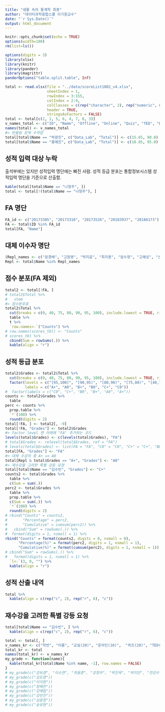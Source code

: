 ```yaml
---
title: "생활 속의 통계학 최종"
author: "데이터과학융합스쿨 이기원교수"
date: "`r Sys.Date()`"
output: html_document
---
```


```r
knitr::opts_chunk$set(echo = TRUE)
options(width=180)
rm(list=ls())
```

```r
options(digits = 3)
library(xlsx)
library(knitr)
library(pander)
library(magrittr)
panderOptions("table.split.table", Inf)
```



```r
total <- read.xlsx(file = "../data/scoreList1802_v4.xlsx", 
                   sheetIndex = 1, 
                   rowIndex = 3:155, 
                   colIndex = 2:9, 
                   colClasses = c(rep("character", 2), rep("numeric", 6)), 
                   header = TRUE,
                   stringsAsFactors = FALSE)
total <- total[c(2, 1, 5, 6, 4, 7, 8, 3)]
v_names_total <- c("ID", "Name", "Offline", "Online", "Quiz", "TED", "Data_Lab", "Total")
names(total) <- v_names_total
#> 반올림 문제 수작업
total[total$Name == "박광진", c("Data_Lab", "Total")] <- c(15.65, 90.0)
total[total$Name == "홍예진", c("Data_Lab", "Total")] <- c(18.85, 95.0)
```

## 성적 입력 대상 누락

출석부에는 있지만 성적입력 명단에는 빠진 사람. 
성적 등급 분포는 통합정보시스템 성적입력 명단을 기준으로 산출함.

```r
kable(total[total$Name == "나형주", ])
total <- total[!(total$Name == "나형주"), ]
```

## FA 명단
 
```r
FA_id <- c("20173305", "20173310", "20173526", "20183937", "20186173")
FA <- total$ID %in% FA_id
total[FA, "Name"]
```

## 대체 이수자 명단

```r
(Repl_names <- c("문경배", "고원영", "박지윤", "최지용", "엄수정", "고혜성", "신유빈", "이나현"))
Repl <- total$Name %in% Repl_names
```

## 점수 분포(FA 제외)

```r
total2 <- total[!FA, ]
# total2$Total %>% 
#   stem
#> 점수분포표
total2$Total %>% 
  cut(breaks = c(0, 40, 75, 80, 90, 95, 100), include.lowest = TRUE, right = FALSE) %>%
  table %>%
  t %>%
  `row.names<-`("Counts") %>%
# row.names(scores_tbl) <- "Counts"
# scores_tbl %>%
  cbind(Sum = rowSums(.)) %>%
  kable(align = "r")
```

## 성적 등급 분포

```r
total2$Grades <- total2$Total %>% 
  cut(breaks = c(0, 40, 75, 80, 90, 95, 100), include.lowest = TRUE, right = FALSE) %>%
  factor(levels = c("[95,100]", "[90,95)", "[80,90)", "[75,80)", "[40,75)", "[0,40)"),
         labels = c("A+", "A0", "B+", "B0", "C+", "C0"))
#  factor(labels = c("C0", "C+", "B0", "B+", "A0", "A+"))
counts <- total2$Grades %>%
  table
perc <- counts %>%
  prop.table %>%
  `*`(100) %>%
  round(digits = 2) 
total[!FA, ] <- total2[, -9]
total[!FA, "Grades"] <- total2$Grades
#> factor level 맨 아래에 "FA" 추가하는 코드
levels(total$Grades) <- c(levels(total$Grades), "FA")
# total$Grades <- relevel(total$Grades, ref = "FA")
# levels(total$Grades) <- list(FA = "FA", "C0" = "C0", "C+" = "C+", "B0" = "B0", "B+" = "B+", "A0" = "A0", "A+" = "A+")
total[FA, "Grades"] <- "FA"
#> 대체 수강자 중 A+ => A0
total[Repl & total$Grades == "A+", "Grades"] <- "A0"
#> 재수강을 고려한 특별 강등 요청
total[total$Name == "김수빈", "Grades"] <- "C+"
counts2 <- total$Grades %>%
  table %>% 
  c(Sum = sum(.))
perc2 <- total$Grades %>%
  table %>%
  prop.table %>%
  c(Sum = sum(.)) %>%
  `*`(100) %>%
  round(digits = 2) 
# rbind("Counts" = counts2, 
#       "Percentage" = perc2, 
#       "Cumulative" = cumsum(perc2)) %>%
#   cbind("Sum" = rowSums(.)) %>%
#  format(digits = 1, nsmall = 1) %>%
rbind("Counts" = format(counts2, digits = 0, nsmall = 0), 
      "Percentage(%)" = format(perc2, digits = 1, nsmall = 1), 
      "Cumulative(%)" = format(cumsum(perc2), digits = 1, nsmall = 1)) %>%
# cbind("Sum" = rowSums(.)) %>%
#   format(digits = 1, nsmall = 1) %>%
  `[<-`(3, 8, "") %>%
  kable(align = "r")
```

## 성적 산출 내역

```r
total %>% 
  kable(align = c(rep("c", 2), rep("r", 6), "c"))
```

## 재수강을 고려한 특별 강등 요청

```r
total[total$Name == "김수빈", ] %>%
  kable(align = c(rep("c", 2), rep("r", 6), "c"))
```

<!--
## 출석, TED 만점자

```r
kable(format(total[total$Offline == 20 & total$Online == 10 & total$TED == 30, ], digits = 2, nsmall = 1),
      align = c(rep("r", 8), "c"))
nrow(total[total$Offline == 20 & total$Online == 10 & total$TED == 30, ])
```


##  A 학점자

```r
kable(format(total[total$Grades %in% c("A+", "A0"), ], digits = 2, nsmall = 1), 
      align = c(rep("r", 8), "c"), digits = 3)
nrow(total[total$Grades %in% c("A+", "A0"), ])
```

<P style = "page-break-before:always">
-->

```r
total <- total[, ]
v_names_kr <- c("학번", "이름", "교실(20)", "온라인(10)",  "퀴즈(20)", "TED(30)", "데이터실험(20)", "총점(100)", "학점")
total_kr <- total
names(total_kr) <- v_names_kr
my_grade <- function(name){
  kable(total_kr[total$Name %in% name, -1], row.names = FALSE)
}
# my_grade(c("강보경", "이소연", "최용훈", "강정우", "박진욱", "박지민", "전강수", "권지연", "양아영", "윤동준", "이한솔", "장대혁", "장민호"))
# my_grade(c("김도영"))
# my_grade(c("이지현"))
# my_grade(c("정해찬"))
# my_grade(c("강예림"))
# my_grade(c("강민진"))
# my_grade(c("심윤정"))
# my_grade(c("송유현"))
```


<!--### Save Data

```r
total1226 <- total
saveRDS(total1226, file = "total1226.RDS")
save.image(file = "../R/final_Records1226.RData")
```

-->
               